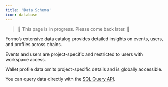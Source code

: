 ```yaml
---
title: 'Data Schema'
icon: database
---
```


> 🚧 This page is in progress. Please come back later. 🚧

Formo’s extensive data catalog provides detailed insights on events, users, and profiles across chains.

Events and users are project-specific and restricted to users with workspace access. 

Wallet profile data omits project-specific details and is globally accessible.

You can query data directly with the [SQL Query API](/api-reference/overview#sql-query-api).
